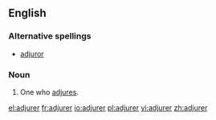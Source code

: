 ==English==

===Alternative spellings===
*[[adjuror]]

===Noun===
{{en-noun}}

# One who [[adjure]]s.

[[el:adjurer]]
[[fr:adjurer]]
[[io:adjurer]]
[[pl:adjurer]]
[[vi:adjurer]]
[[zh:adjurer]]
